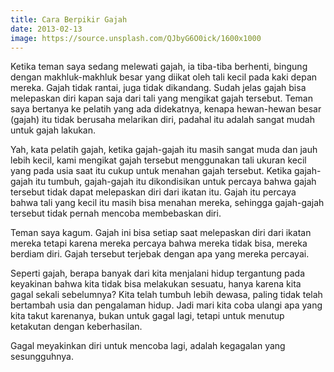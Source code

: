 ```yaml
---
title: Cara Berpikir Gajah
date: 2013-02-13
image: https://source.unsplash.com/QJbyG6O0ick/1600x1000
---
```


Ketika teman saya sedang melewati gajah, ia tiba-tiba berhenti, bingung dengan makhluk-makhluk besar yang diikat oleh tali kecil pada kaki depan mereka. Gajah tidak rantai, juga tidak dikandang. Sudah jelas gajah bisa melepaskan diri kapan saja dari tali yang mengikat gajah tersebut. Teman saya bertanya ke pelatih yang ada didekatnya, kenapa hewan-hewan besar (gajah) itu tidak berusaha melarikan diri, padahal itu adalah sangat mudah untuk gajah lakukan.

Yah, kata pelatih gajah, ketika gajah-gajah itu masih sangat muda dan jauh lebih kecil, kami mengikat gajah tersebut menggunakan tali ukuran kecil yang pada usia saat itu cukup untuk menahan gajah tersebut. Ketika gajah-gajah itu tumbuh, gajah-gajah itu dikondisikan untuk percaya bahwa gajah tersebut tidak dapat melepaskan diri dari ikatan itu. Gajah itu percaya bahwa tali yang kecil itu masih bisa menahan mereka, sehingga gajah-gajah tersebut tidak pernah mencoba membebaskan diri.

Teman saya kagum. Gajah ini bisa setiap saat melepaskan diri dari ikatan mereka tetapi karena mereka percaya bahwa mereka tidak bisa, mereka berdiam diri. Gajah tersebut terjebak dengan apa yang mereka percayai.

Seperti gajah, berapa banyak dari kita menjalani hidup tergantung pada keyakinan bahwa kita tidak bisa melakukan sesuatu, hanya karena kita gagal sekali sebelumnya? Kita telah tumbuh lebih dewasa, paling tidak telah bertambah usia dan pengalaman hidup. Jadi mari kita coba ulangi apa yang kita takut karenanya, bukan untuk gagal lagi, tetapi untuk menutup ketakutan dengan keberhasilan.

Gagal meyakinkan diri untuk mencoba lagi, adalah kegagalan yang sesungguhnya.
